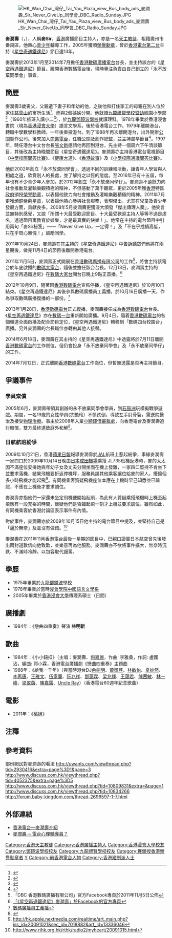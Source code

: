 {{not|麥潤培}}

{{藝人
| 姓名 = 麥潤壽
| 類型 = 節目主持
| 圖片 = 麥潤壽.jpg
| 圖片簡介 = [[DBC數碼電台|DBC數碼電台]]2014賀年短片
| 羅馬拼音 = Mak Yun Sau
| 英文名 = Francis Mak
| 綽號 = 壽仔<br>麥Sir
| 出生日期 = {{Birth_date_and_age|1953|10|8}}
| 出生地點 = {{HKG-1910}}
祖籍：廣東廣州市番禺區
| 職業 = [[DJ|DJ]]
| 配偶 = 張貝詩（1998年－）
| 兒女 = 一子一女 <ref> [https://www.youtube.com/watch?v=fJydxYdYaHA 霎時感動 之「得與失」麥潤壽]</ref>
| 教育程度 = [[香港浸會大學|香港浸會大學]]傳理學碩士
| 母校 = [[九龍禮賢學校暨幼稚園|九龍禮賢學校暨幼稚園]]（小學部）<br>[[鄧鏡波學校|鄧鏡波學校]]
| 活躍年代 = 1980年至今
| 宗教信仰 = [[天主教|天主教]]
}}

[[File:HK_Wan_Chai_灣仔_Tai_Yau_Plaza_view_Bus_body_ads_麥潤壽_Sir_Never_GiveUp_同學會_DBC_Radio_Sunday.JPG|thumb]]

'''麥潤壽'''{{BBSHK}}{{MH}}（{{lang-en|Francis Mak Yun Sau}}，{{bd|1953年|10月8日|catIdx=M麥}}），人稱'''麥Sir'''，[[香港|香港]]廣播節目主持人，亦是一名[[天主教徒|天主教徒]]，祖籍廣州市番禺區，他熱心[[青少年|青少年]]輔導工作，2005年獲頒[[香港榮譽勳章|榮譽勳章]]，曾於[[香港電台第二台|香港電台第二台]]主持《[[星空奇遇鐵達尼|星空奇遇鐵達尼]]》節目達13年。

麥潤壽於2013年1月至2014年7月擔任[[香港數碼廣播有限公司|香港數碼廣播電台]]台長，並主持該台的《[[星空再遇鐵達尼|星空再遇鐵達尼]]》節目。離開香港數碼電台後，現時專注負責由自己創立的「永不放棄同學會」事宜。

==簡歷==
麥潤壽3歲喪父，父親遺下妻子和年幼的他，之後他和打住家工的母親在別人位於家住[[慈雲山|慈雲山]]的寓所生活<ref>{{cite web |url=https://www.master-insight.com/%E6%AD%B2%E6%9C%88%E7%A5%9E%E5%81%B7%EF%BC%9A%E5%BE%9E%E5%A3%BD%E4%BB%94%E5%88%B0%E9%BA%A5-sir/ |title=歲月神偷：從壽仔到麥 sir |website= |language= |publisher=灼見名家 |date=2015-10-28 |access-date=2022-04-29 |quote=}}</ref>，而與2個姊姊分開。他就讀[[九龍禮賢學校暨幼稚園|九龍禮賢學校暨幼稚園]]小學部<ref>{{cite news |title=九龍禮賢學校核定減免費生 |url=https://mmis.hkpl.gov.hk/coverpage/-/coverpage/view?_coverpage_WAR_mmisportalportlet_hsf=%E7%95%A2%E6%A5%AD%E7%A6%AE&_coverpage_WAR_mmisportalportlet_actual_q=%28%20verbatim_dc.collection%3A%28%22Old%5C%20HK%5C%20Newspapers%22%29%20%29%20AND+%28%20%28%20allTermsMandatory%3A%28true%29%20OR+all_dc.title%3A%28%E7%95%A2%E6%A5%AD%E7%A6%AE%29%20OR+all_dc.creator%3A%28%E7%95%A2%E6%A5%AD%E7%A6%AE%29%20OR+all_dc.contributor%3A%28%E7%95%A2%E6%A5%AD%E7%A6%AE%29%20OR+all_dc.subject%3A%28%E7%95%A2%E6%A5%AD%E7%A6%AE%29%20OR+fulltext%3A%28%E7%95%A2%E6%A5%AD%E7%A6%AE%29%20OR+all_dc.description%3A%28%E7%95%A2%E6%A5%AD%E7%A6%AE%29%20%29%20%29&_coverpage_WAR_mmisportalportlet_sort_field=dc.publicationdate_bsort&p_r_p_-1078056564_c=QF757YsWv5%2FH7zGe%2FKF%2BFJJoc%2BfTknxe&_coverpage_WAR_mmisportalportlet_o=1952&_coverpage_WAR_mmisportalportlet_sort_order=desc&_coverpage_WAR_mmisportalportlet_filter=dc.publicationdate_dt%3A%5B1960-01-01T00%3A00%3A00Z+TO+1969-12-31T15%3A59%3A59Z%5D |page=14 |language= |publisher=華僑日報 | date=1960-11-24 |accessdate=2022-04-29 |quote= }}</ref>（1960年插班入讀小二<ref>{{cite news |title=九龍禮賢學校招考新生放榜 |url=https://mmis.hkpl.gov.hk/coverpage/-/coverpage/view?_coverpage_WAR_mmisportalportlet_hsf=%E7%95%A2%E6%A5%AD%E7%A6%AE&_coverpage_WAR_mmisportalportlet_actual_q=%28%20verbatim_dc.collection%3A%28%22Old%5C%20HK%5C%20Newspapers%22%29%20%29%20AND+%28%20%28%20allTermsMandatory%3A%28true%29%20OR+all_dc.title%3A%28%E7%95%A2%E6%A5%AD%E7%A6%AE%29%20OR+all_dc.creator%3A%28%E7%95%A2%E6%A5%AD%E7%A6%AE%29%20OR+all_dc.contributor%3A%28%E7%95%A2%E6%A5%AD%E7%A6%AE%29%20OR+all_dc.subject%3A%28%E7%95%A2%E6%A5%AD%E7%A6%AE%29%20OR+fulltext%3A%28%E7%95%A2%E6%A5%AD%E7%A6%AE%29%20OR+all_dc.description%3A%28%E7%95%A2%E6%A5%AD%E7%A6%AE%29%20%29%20%29&_coverpage_WAR_mmisportalportlet_sort_field=dc.publicationdate_bsort&p_r_p_-1078056564_c=QF757YsWv5%2FN7%2BiABUlxsZI8JkPaQgEB&_coverpage_WAR_mmisportalportlet_o=2009&_coverpage_WAR_mmisportalportlet_sort_order=desc&_coverpage_WAR_mmisportalportlet_filter=dc.publicationdate_dt%3A%5B1960-01-01T00%3A00%3A00Z+TO+1969-12-31T15%3A59%3A59Z%5D |page=7 |language= |publisher=香港工商日報 | date=1960-08-06 |accessdate=2022-04-29 |quote= }}</ref>），於[[九龍|九龍]][[鄧鏡波學校|鄧鏡波學校]]就讀理科。1978年畢業於香港浸會書院（現為[[香港浸會大學|香港浸會大學]]）語言文學系，後於香港電台工作。1979年離開港台，轉職中學數學科教師，一年後重投港台。到了1988年再次離開港台，出外開辦[[公關|公關]]製作公司。後來加入[[商業電台|商業電台]]，任職公關及創作總監，並主持晨早節目<ref>{{Cite web |url=http://hk.geocities.com/magic_yiu/newspaper/2003_04/mak_sir.htm |title=存档副本 |accessdate=2006-04-12 |archive-date=2006-04-12 |archive-url=https://web.archive.org/web/20060412194246/http://hk.geocities.com/magic_yiu/newspaper/2003_04/mak_sir.htm |dead-url=no }}</ref>。1997年，時任港台中文台台長[[張文新|張文新]]邀請他再回到港台，先主持一個周六下午清談節目，其後改為主持晚間節目《星空奇遇鐵達尼》。麥潤壽亦主持香港電台電視節目《[[中學校際問答比賽|中學校際問答比賽]]》、《[[健康大道|健康大道]]》、《[[香港故事|香港故事]]》及《[[小學校際通識問答比賽|小學校際通識問答比賽]]》。

他於2002年創立「永不放棄同學會」，透過不同的訓練和活動，讓青年人學習與人相處之道，欣賞別人的長處，並了解持之以恆的態度。至2016年已有十五屆，每年也有不少青少年人參加。於2012年創立「永不放棄同學仔」。麥潤壽不遺餘力向社會推動及灌輸樂觀積極的精神，不但感動了萬千聽眾，更於2005年獲[[香港|香港]]特區[[政府|政府]]頒授[[榮譽勳章_(香港)|榮譽勳章]]，以表揚他致力向社會推動及灌輸樂觀積極的精神。2011年7月更獲頒[[銅紫荊星章|銅紫荊星章]]，以表揚他熱心參與社會服務，表現傑出，尤其在兒童及青少年發展方面，貢獻良多。2008年5月麥潤壽更獲浸大頒發「傑出傳理人奬」，他笑言並無特別感覺，又說「所謂十大最受歡迎節目、十大最受歡迎主持人等等不過是虛名，透過節目寓教育於娛樂，才是最真實的快樂！」。他常在主持的電台節目中引用兩句「麥Sir秘笈」——「Never Give Up，一定得！」及「不在乎成績高低，只在乎問心無愧！」鼓勵同學。

2011年10月24日，麥潤壽在其主持的《星空奇遇鐵達尼》中告訴聽眾們他將在兩星期後，做完11月4日的節目後離開香港電台。

2011年11月5日，麥潤壽正式開展在[[香港數碼廣播有限公司|香港數碼廣播有限公司]]的工作<ref>「DBC 香港數碼廣播有限公司」官方Facebook專頁於2011年11月5日公佈</ref>，將會主持該電台於年底啟播的[[數碼大家台|數碼大家台]]，隨後並擔任該台台長。12月13日，麥潤壽主持的《星空再遇鐵達尼》在[[數碼大家台|數碼大家台]]開台日晚上9點正首播。<ref>[https://www.facebook.com/dbctitanic 「《星空再遇鐵達尼》麥潤壽」於Facebook的官方專頁]</ref>

2012年10月9日，隨著因[[香港數碼電台|香港數碼電台]]宣佈停播，《星空再遇鐵達尼》於10月10日結束。《星空再遇鐵達尼》其後參與數碼廣播員工義播，於10月16日廣播一天，作為爭取數碼廣播復播的一部份。<ref>[http://www.facebook.com/photo.php?fbid=539001126115112 數碼廣播員工義播]</ref>

2013年1月28日，[[香港數碼電台|香港數碼電台]]正式復播，麥潤壽接任成為[[香港數碼電台|香港數碼電台]]台長。《[[星空再遇鐵達尼|星空再遇鐵達尼]]》亦在[[數碼一台|數碼一台]]重新開始廣播。9月4日，隨着[[香港數碼電台|香港數碼電台]]的各個頻道全面啟播及配合節目定位，《星空再遇鐵達尼》轉移到「數碼四台校園台」廣播。另外麥潤壽的台長職位亦轉由其他人接替。

2014年6月18日，麥潤壽在其主持的《星空再遇鐵達尼》中透露將於7月11日離開[[香港數碼電台|香港數碼電台]]的工作崗位，但仍會投身「永不放棄同學會」及「永不放棄同學仔」的工作。

2014年7月12日，正式離開[[香港數碼電台|香港數碼電台]]工作崗位，但暫無透露是否再主持節目。

== 爭議事件 ==
=== 學員索償 ===
2005年6月，麥潤壽帶領其創辦的永不放棄同學會學員，到[[石鼓洲|石鼓洲]]玩模擬戰爭遊戲。期間，一名19歲的女性學員(冼艷玲）不慎跣倒，導致左手肘骨裂，需送院醫治及接受[[物理治療|物理治療]]。事主於2008年入稟[[小額錢債審裁處|小額錢債審裁處]]，向香港電台及麥潤壽追討賠償，雙方最終達致庭外和解<ref>{{cite news|title=聽眾跌傷港台和解|newspaper=《星島日報》|date=2008-10-18}}</ref>。

=== 日航航班紛爭 ===
2009年10月21日，香港[[蘋果日報_(香港)|蘋果日報]]報導麥潤壽於[[日航|JAL]]航班上惹起紛爭，事緣麥潤壽一家四口於2009年10月14日晚由[[日本|日本]][[成田機場|成田機場]]乘搭 JL735班機返港時，麥的太太因不滿座位安排她與年幼子女及丈夫分開坐而在機上發難，一家四口堅持不肯坐下並要求落機，結果飛機要折返停機坪，服務員請其他乘客讓位給麥的家人，擾攘個多小時飛機才能起飛<ref>http://hk.apple.nextmedia.com/realtime/art_main.php?iss_id=20091021&sec_id=7018882&art_id=13336046</ref>。有同機乘客質疑飛機座位本應在上機時早己知悉並已確認，不應在上機後才要求調位。

麥潤壽亦指他們一家還未坐定飛機便開始起飛，為此有人質疑乘搭飛機時上機至起飛應有一段充裕的時間，懷疑他們是否臨起飛一刻才上機並要求調位。雖然如此，有同機乘客於香港討論區表示事件有內情。

對於事件，麥潤壽亦於2009年10月15日他主持的電台節目中提及，並堅持自己是「逼於無奈」及並沒有做錯。<ref>http://www.rthk.org.hk/rthk/radio2/myheart/20091015.html</ref>

麥潤壽在2011年11月香港電台最後一星期的節目中，已親口證實日本航空曾先後發出兩封道歉信向他致歉，並樂意再為他服務。麥潤壽亦不欲將事件擴大，無奈時沉默、不滿時冷靜，以包容取代謾罵。

==學歷==
*1975年畢業於[[九龍鄧鏡波學校|九龍鄧鏡波學校]]
*1978年畢業於當時[[浸會學院|浸會學院]][[中國|中國]][[語言文學系|語言文學系]]
*2005年畢業於[[香港浸會大學|香港浸會大學]]傳理系碩士（日間）

==廣播劇==
*1984年：《戀曲四重奏》聲演 '''林明新'''

==歌曲==
*1984年：《小小鈕扣》（主唱：麥潤壽、[[何嘉麗_(歌手)|何嘉麗]]，作曲: 李雅桑，作詞: 盧國沾，編曲: 郭小霖，香港電台廣播劇《戀曲四重奏》主題曲
*1988年：《給我一千年》（與當時港台DJ[[余劍明|余劍明]]、[[黃凱芹|黃凱芹]]、[[林敏怡|林敏怡]]、[[夏妙然|夏妙然]]、[[李再唐|李再唐]]、[[王雅文|王雅文]]、[[伍家廉|伍家廉]]、[[阮兆祥|阮兆祥]]、[[鄧藹霖|鄧藹霖]]、[[梁兆輝|梁兆輝]]、[[王藹君|王藹君]]、[[陳茜敏|陳茜敏]]、[[林一峰|林一峰]]、[[梁翠茵|梁翠茵]]、[[陳嘉露|陳嘉露]]、[[Uncle_Ray|Uncle Ray]]）（香港電台60週年紀念歌曲）

==電影==
*2011年：《[[桃姐|桃姐]]》

==注釋==
{{Reflist}}


==參考資料==
部份網民對麥潤壽的看法
http://uwants.com/viewthread.php?tid=2930416&extra=page%3D1&page=3
http://www.discuss.com.hk/viewthread.php?tid=4052375&extra=page%3D5
http://www.discuss.com.hk/viewthread.php?tid=10809831&extra=&page=1
http://www.discuss.com.hk/viewthread.php?tid=10834266
http://forum.baby-kingdom.com/thread-2696597-1-7.html

==外部連結==
* [http://www.rthk.org.hk/channel/radio2/r2/r2_67_profile.htm 香港電台—麥潤壽介紹]
* [https://web.archive.org/web/20070927215851/http://www.jiujik.com/jsexpertsdetails.php?lcid=HK.B5&artid=3000006167 麥潤壽 ─ 電台心理輔導員？]

{{wikiquote}}
{{感動香港}}

[[Category:香港天主教徒|Category:香港天主教徒]]
[[Category:香港廣播主持人|Category:香港廣播主持人]]
[[Category:香港浸會大學校友|Category:香港浸會大學校友]]
[[Category:鄧鏡波學校校友|Category:鄧鏡波學校校友]]
[[Category:九龍禮賢學校校友|Category:九龍禮賢學校校友]]
[[Category:獲頒授香港榮譽勳章者|Category:獲頒授香港榮譽勳章者]]
[[Category:麥姓|Y]]
[[Category:前香港電台人物|Category:前香港電台人物]]
[[Category:香港建制派人士|Category:香港建制派人士]]